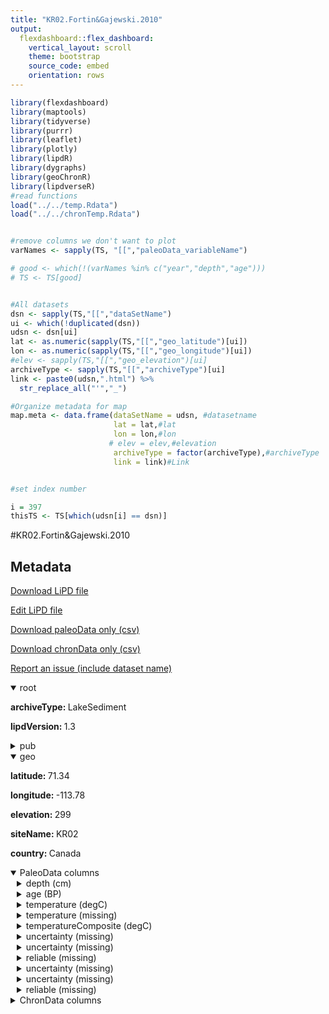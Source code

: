 ```yaml
---
title: "KR02.Fortin&Gajewski.2010"
output: 
  flexdashboard::flex_dashboard:
    vertical_layout: scroll
    theme: bootstrap
    source_code: embed
    orientation: rows
---
```


```r
library(flexdashboard)
library(maptools)
library(tidyverse)
library(purrr)
library(leaflet)
library(plotly)
library(lipdR)
library(dygraphs)
library(geoChronR)
library(lipdverseR)
#read functions
load("../../temp.Rdata")
load("../../chronTemp.Rdata")


#remove columns we don't want to plot
varNames <- sapply(TS, "[[","paleoData_variableName")

# good <- which(!(varNames %in% c("year","depth","age")))
# TS <- TS[good]


#All datasets
dsn <- sapply(TS,"[[","dataSetName")
ui <- which(!duplicated(dsn))
udsn <- dsn[ui]
lat <- as.numeric(sapply(TS,"[[","geo_latitude")[ui])
lon <- as.numeric(sapply(TS,"[[","geo_longitude")[ui])
#elev <- sapply(TS,"[[","geo_elevation")[ui]
archiveType <- sapply(TS,"[[","archiveType")[ui]
link <- paste0(udsn,".html") %>% 
  str_replace_all("'","_")

#Organize metadata for map
map.meta <- data.frame(dataSetName = udsn, #datasetname
                       lat = lat,#lat
                       lon = lon,#lon
                      # elev = elev,#elevation
                       archiveType = factor(archiveType),#archiveType
                       link = link)#Link


#set index number

i = 397
thisTS <- TS[which(udsn[i] == dsn)]
```
#KR02.Fortin&Gajewski.2010

Metadata {.sidebar}
-------------------------------------
[Download LiPD file](KR02.Fortin&Gajewski.2010.lpd)
            

[Edit LiPD file](http://lipd.net/playground?source=http://lipdverse.org/globalHolocene/0_25_5/KR02.Fortin&Gajewski.2010.lpd)
            

[Download paleoData only (csv)](KR02.Fortin&Gajewski.2010.csv)
            

[Download chronData only (csv)](KR02.Fortin&Gajewski.2010-chron.csv)
            

[Report an issue (include dataset name)](https://github.com/nickmckay/LiPDverse/issues)

<details open style="margin-left: 0px">
<summary>root</summary>
<p style="margin-left: 0px"><strong>archiveType: </strong>LakeSediment
<p style="margin-left: 0px"><strong>lipdVersion: </strong>1.3
</details>
<details>
<summary>pub</summary>
<details style="margin-left: 10px">
<summary>pub1</summary>
<p style="margin-left: 10px"><strong>author: </strong>list(list(name = "Fortin, Marie-Claude"), list(name = "Gajewski, Konrad"))
<p style="margin-left: 10px"><strong>journal: </strong>Quaternary Science Reviews
<p style="margin-left: 10px"><strong>volume: </strong>29
<p style="margin-left: 10px"><strong>title: </strong>Postglacial environmental history of western Victoria Island, Canadian Arctic
</details>
<details style="margin-left: 10px">
<summary>pub2</summary>
<p style="margin-left: 10px"><strong>author: </strong>list(list(name = NA))
</details>
</details>
<details open style="margin-left: 0px">
<summary>geo</summary>
<p style="margin-left: 0px"><strong>latitude: </strong>71.34
<p style="margin-left: 0px"><strong>longitude: </strong>-113.78
<p style="margin-left: 0px"><strong>elevation: </strong>299
<p style="margin-left: 0px"><strong>siteName: </strong>KR02
<p style="margin-left: 0px"><strong>country: </strong>Canada
</details>
<details open>
<summary>PaleoData columns</summary>
<details style="margin-left: 10px">
<summary>depth (cm)</summary>
<p style="margin-left: 10px"><strong>TSid: </strong>R9qmaHNcwDl
<p style="margin-left: 10px"><strong>variableName: </strong>depth
<p style="margin-left: 10px"><strong>units: </strong>cm
</details>
<details style="margin-left: 10px">
<summary>age (BP)</summary>
<p style="margin-left: 10px"><strong>TSid: </strong>RVadLmIaOxf
<p style="margin-left: 10px"><strong>variableName: </strong>age
<p style="margin-left: 10px"><strong>units: </strong>BP
</details>
<details style="margin-left: 10px">
<summary>temperature (degC)</summary>
<p style="margin-left: 10px"><strong>TSid: </strong>RGx72to7BAg
<p style="margin-left: 10px"><strong>variableName: </strong>temperature
<p style="margin-left: 10px"><strong>units: </strong>degC
<p style="margin-left: 10px"><strong>useInGlobalTemperatureAnalysis: </strong>TRUE-1
<details>
<summary>interpretation</summary>
<details style="margin-left: 20px">
<summary>1</summary>
<p style="margin-left: 20px"><strong>direction: </strong>positive
<p style="margin-left: 20px"><strong>scope: </strong>climate
<p style="margin-left: 20px"><strong>seasonality: </strong>7
<p style="margin-left: 20px"><strong>variable: </strong>T
</details>
</details>
</details>
<details style="margin-left: 10px">
<summary>temperature (missing)</summary>
<p style="margin-left: 10px"><strong>TSid: </strong>RXGw2dCgVOx
<p style="margin-left: 10px"><strong>variableName: </strong>temperature
<p style="margin-left: 10px"><strong>units: </strong>missing
<p style="margin-left: 10px"><strong>useInGlobalTemperatureAnalysis: </strong>TRUE-2
<details>
<summary>interpretation</summary>
<details style="margin-left: 20px">
<summary>1</summary>
<p style="margin-left: 20px"><strong>direction: </strong>positive
<p style="margin-left: 20px"><strong>scope: </strong>climate
<p style="margin-left: 20px"><strong>seasonality: </strong>7
<p style="margin-left: 20px"><strong>variable: </strong>T
</details>
</details>
</details>
<details style="margin-left: 10px">
<summary>temperatureComposite (degC)</summary>
<p style="margin-left: 10px"><strong>TSid: </strong>RCBT06GGNHk
<p style="margin-left: 10px"><strong>variableName: </strong>temperatureComposite
<p style="margin-left: 10px"><strong>units: </strong>degC
<p style="margin-left: 10px"><strong>useInGlobalTemperatureAnalysis: </strong>TRUE
<details>
<summary>interpretation</summary>
<details style="margin-left: 20px">
<summary>1</summary>
<p style="margin-left: 20px"><strong>direction: </strong>positive
<p style="margin-left: 20px"><strong>scope: </strong>climate
<p style="margin-left: 20px"><strong>seasonality: </strong>7
<p style="margin-left: 20px"><strong>variable: </strong>T
</details>
</details>
</details>
<details style="margin-left: 10px">
<summary>uncertainty (missing)</summary>
<p style="margin-left: 10px"><strong>TSid: </strong>RUUWJV1ko6P
<p style="margin-left: 10px"><strong>variableName: </strong>uncertainty
<p style="margin-left: 10px"><strong>units: </strong>missing
<p style="margin-left: 10px"><strong>useInGlobalTemperatureAnalysis: </strong>FALSE
</details>
<details style="margin-left: 10px">
<summary>uncertainty (missing)</summary>
<p style="margin-left: 10px"><strong>TSid: </strong>Rtg7SYrVOvY
<p style="margin-left: 10px"><strong>variableName: </strong>uncertainty
<p style="margin-left: 10px"><strong>units: </strong>missing
<p style="margin-left: 10px"><strong>useInGlobalTemperatureAnalysis: </strong>FALSE
</details>
<details style="margin-left: 10px">
<summary>reliable (missing)</summary>
<p style="margin-left: 10px"><strong>TSid: </strong>R6oVC6PngSg
<p style="margin-left: 10px"><strong>variableName: </strong>reliable
<p style="margin-left: 10px"><strong>units: </strong>missing
<p style="margin-left: 10px"><strong>useInGlobalTemperatureAnalysis: </strong>FALSE
</details>
<details style="margin-left: 10px">
<summary>uncertainty (missing)</summary>
<p style="margin-left: 10px"><strong>TSid: </strong>RLgKDyuDGWv
<p style="margin-left: 10px"><strong>variableName: </strong>uncertainty
<p style="margin-left: 10px"><strong>units: </strong>missing
<p style="margin-left: 10px"><strong>useInGlobalTemperatureAnalysis: </strong>FALSE
</details>
<details style="margin-left: 10px">
<summary>uncertainty (missing)</summary>
<p style="margin-left: 10px"><strong>TSid: </strong>RRNw8DYzLBt
<p style="margin-left: 10px"><strong>variableName: </strong>uncertainty
<p style="margin-left: 10px"><strong>units: </strong>missing
<p style="margin-left: 10px"><strong>useInGlobalTemperatureAnalysis: </strong>FALSE
</details>
<details style="margin-left: 10px">
<summary>reliable (missing)</summary>
<p style="margin-left: 10px"><strong>TSid: </strong>RGN9d8gTktU
<p style="margin-left: 10px"><strong>variableName: </strong>reliable
<p style="margin-left: 10px"><strong>units: </strong>missing
<p style="margin-left: 10px"><strong>useInGlobalTemperatureAnalysis: </strong>FALSE
</details>
<details>
<summary>ChronData columns</summary>
<details style="margin-left: 10px">
<summary>OriginalDateID ()</summary>
<p style="margin-left: 10px"><strong>TSid: </strong>R3UR7Ccsixv
<p style="margin-left: 10px"><strong>variableName: </strong>OriginalDateID
</details>
<details style="margin-left: 10px">
<summary>TopDepthofDate (cm)</summary>
<p style="margin-left: 10px"><strong>TSid: </strong>RrkzToPNm8S
<p style="margin-left: 10px"><strong>variableName: </strong>TopDepthofDate
<p style="margin-left: 10px"><strong>units: </strong>cm
</details>
<details style="margin-left: 10px">
<summary>BottomDepthofDate (cm)</summary>
<p style="margin-left: 10px"><strong>TSid: </strong>RcfWD878zRI
<p style="margin-left: 10px"><strong>variableName: </strong>BottomDepthofDate
<p style="margin-left: 10px"><strong>units: </strong>cm
</details>
<details style="margin-left: 10px">
<summary>DateType ()</summary>
<p style="margin-left: 10px"><strong>TSid: </strong>RXOliyTTgLb
<p style="margin-left: 10px"><strong>variableName: </strong>DateType
</details>
<details style="margin-left: 10px">
<summary>DateBP ()</summary>
<p style="margin-left: 10px"><strong>TSid: </strong>RjyqIAiMrTD
<p style="margin-left: 10px"><strong>variableName: </strong>DateBP
</details>
<details style="margin-left: 10px">
<summary>Uncertaintyplus ()</summary>
<p style="margin-left: 10px"><strong>TSid: </strong>RxDApCsdvon
<p style="margin-left: 10px"><strong>variableName: </strong>Uncertaintyplus
</details>
<details style="margin-left: 10px">
<summary>Uncertaintyminus ()</summary>
<p style="margin-left: 10px"><strong>TSid: </strong>RJDw0tI2aSw
<p style="margin-left: 10px"><strong>variableName: </strong>Uncertaintyminus
</details>
<details style="margin-left: 10px">
<summary>IncludeYN ()</summary>
<p style="margin-left: 10px"><strong>TSid: </strong>RahEmPUzQ9N
<p style="margin-left: 10px"><strong>variableName: </strong>IncludeYN
</details>

Row {.tabset .tabset-fade}
-----------------------------------------------------------------------

### Sitemap

```r
  map.meta.split <- split(map.meta, map.meta$archiveType)


factpal <- colorFactor("Paired",map.meta$archiveType)
buff <- 15
l <- leaflet() %>% 
  addTiles() %>% 
  fitBounds(map.meta$lon[i]-buff,map.meta$lat[i]-buff,map.meta$lon[i]+buff,map.meta$lat[i]+buff)
  

  
  
names(map.meta.split) %>%
  purrr::walk( function(df) {
    l <<- l %>%
      addMarkers(data=map.meta.split[[df]],
                 lng=~lon, lat=~lat,
                 label=~as.character(archiveType),
                 popup=~paste(str_c('Dataset: <a href="',link,'">',dataSetName,'</a>'),
                                 # str_c("Elevation: ",elev),
                                  str_c("Archive Type: ",archiveType),
                                  sep = "<br>"),
                 group = df,
                 clusterOptions = markerClusterOptions(removeOutsideVisibleBounds = F),
                 labelOptions = labelOptions(noHide = F,
                                             direction = 'auto'))
  })

l %>%
  addLayersControl(position = "bottomleft",
    overlayGroups = names(map.meta.split),
    options = layersControlOptions(collapsed = FALSE,
                                   opacity = 0.8)
  )
```

### Search the LiPDverse (Beta! doesn't work well yet)
```r
#Add google search bar
htmltools::includeHTML("../../googleSearchChunk.html")
```


Row {.tabset .tabset-fade}
-----------------------------------------------------------------------

### temperature (degC)
```r
plotCol(thisTS,ind = 3)
```

### temperature (missing)
```r
plotCol(thisTS,ind = 7)
```

### temperatureComposite (degC)
```r
plotCol(thisTS,ind = 11)
```

### uncertainty (missing)
```r
plotCol(thisTS,ind = 4)
```

### uncertainty (missing)
```r
plotCol(thisTS,ind = 5)
```

### reliable (missing)
```r
plotCol(thisTS,ind = 6)
```

### uncertainty (missing)
```r
plotCol(thisTS,ind = 8)
```

### uncertainty (missing)
```r
plotCol(thisTS,ind = 9)
```

### reliable (missing)
```r
plotCol(thisTS,ind = 10)
```

Row {.tabset .tabset-fade}
-----------------------------------------------------------------------

### OriginalDateID ()
```r
plotCol(chronTS,ind = 1)
```

### TopDepthofDate (cm)
```r
plotCol(chronTS,ind = 2)
```

### BottomDepthofDate (cm)
```r
plotCol(chronTS,ind = 3)
```

### DateType ()
```r
plotCol(chronTS,ind = 4)
```

### DateBP ()
```r
plotCol(chronTS,ind = 5)
```

### Uncertaintyplus ()
```r
plotCol(chronTS,ind = 6)
```

### Uncertaintyminus ()
```r
plotCol(chronTS,ind = 7)
```

### IncludeYN ()
```r
plotCol(chronTS,ind = 8)
```
